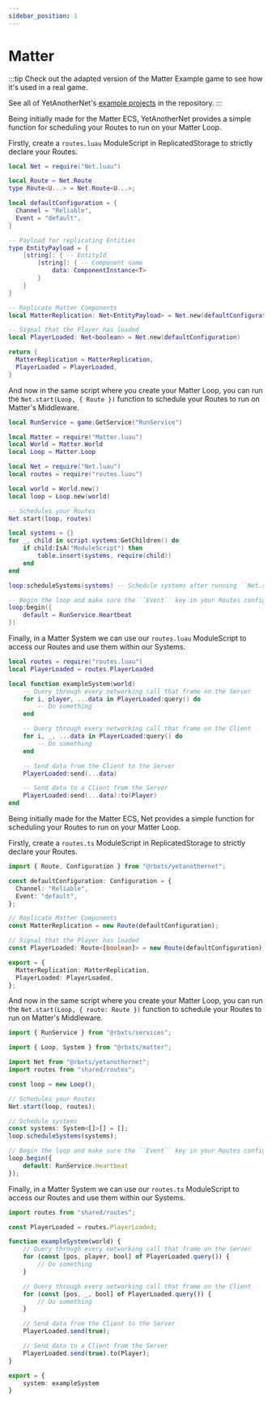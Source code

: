```yaml
---
sidebar_position: 1
---
```



# Matter

:::tip
Check out the adapted version of the Matter Example game to see how it's used in a real game.

See all of YetAnotherNet's [example projects](https://github.com/YetAnotherClown/YetAnotherNet/tree/main/examples) in the repository.
:::

<Tabs>
<TabItem value="lua" label="Luau" default>

Being initially made for the Matter ECS, YetAnotherNet provides a simple function for scheduling your Routes to run on your Matter Loop.

Firstly, create a ``routes.luau`` ModuleScript in ReplicatedStorage to strictly declare your Routes.

```lua title="routes.luau"
local Net = require("Net.luau")

local Route = Net.Route
type Route<U...> = Net.Route<U...>;

local defaultConfiguration = {
  Channel = "Reliable",
  Event = "default",
}

-- Payload for replicating Entities
type EntityPayload = {
    [string]: { -- EntityId
        [string]: { -- Component name
            data: ComponentInstance<T>
        }
    }
}

-- Replicate Matter Components
local MatterReplication: Net<EntityPayload> = Net.new(defaultConfiguration)

-- Signal that the Player has loaded
local PlayerLoaded: Net<boolean> = Net.new(defaultConfiguration)

return {
  MatterReplication = MatterReplication,
  PlayerLoaded = PlayerLoaded,
}
```

And now in the same script where you create your Matter Loop, you can run the ``Net.start(Loop, { Route })``
function to schedule your Routes to run on Matter's Middleware.

```lua title="init.server.luau / init.client.luau"
local RunService = game:GetService("RunService")

local Matter = require("Matter.luau")
local World = Matter.World
local Loop = Matter.Loop

local Net = require("Net.luau")
local routes = require("routes.luau")

local world = World.new()
local loop = Loop.new(world)

-- Schedules your Routes
Net.start(loop, routes)

local systems = {}
for _, child in script.systems:GetChildren() do
    if child:IsA("ModuleScript") then
        table.insert(systems, require(child))
    end
end

loop:scheduleSystems(systems) -- Schedule systems after running ``Net.start()``

-- Begin the loop and make sure the ``Event`` key in your Routes configuration are added here
loop:begin({
    default = RunService.Heartbeat
})
```

Finally, in a Matter System we can use our ``routes.luau`` ModuleScript to access our Routes and
use them within our Systems.

```lua title="systems/exampleSystem.luau"
local routes = require("routes.luau")
local PlayerLoaded = routes.PlayerLoaded

local function exampleSystem(world)
    -- Query through every networking call that frame on the Server
    for i, player, ...data in PlayerLoaded:query() do
        -- Do something
    end

    -- Query through every networking call that frame on the Client
    for i, _, ...data in PlayerLoaded:query() do
        -- Do something
    end

    -- Send data from the Client to the Server
    PlayerLoaded:send(...data)

    -- Send data to a Client from the Server
    PlayerLoaded:send(...data):to(Player)
end
```

</TabItem>
<TabItem value="ts" label="Typescript">

Being initially made for the Matter ECS, Net provides a simple function for scheduling your Routes to run on your Matter Loop.

Firstly, create a ``routes.ts`` ModuleScript in ReplicatedStorage to strictly declare your Routes.

```ts title="routes.ts"
import { Route, Configuration } from "@rbxts/yetanothernet";

const defaultConfiguration: Configuration = {
  Channel: "Reliable",
  Event: "default",
};

// Replicate Matter Components
const MatterReplication = new Route(defaultConfiguration);

// Signal that the Player has loaded
const PlayerLoaded: Route<[boolean]> = new Route(defaultConfiguration);

export = {
  MatterReplication: MatterReplication,
  PlayerLoaded: PlayerLoaded,
};
```

And now in the same script where you create your Matter Loop, you can run the ``Net.start(Loop, { route: Route })``
function to schedule your Routes to run on Matter's Middleware.

```ts title="main.server.ts / main.client.ts"
import { RunService } from "@rbxts/services";

import { Loop, System } from "@rbxts/matter";

import Net from "@rbxts/yetanothernet";
import routes from "shared/routes";

const loop = new Loop();

// Schedules your Routes
Net.start(loop, routes);

// Schedule systems
const systems: System<[]>[] = [];
loop.scheduleSystems(systems);

// Begin the loop and make sure the ``Event`` key in your Routes configuration are added here
loop.begin({
    default: RunService.Heartbeat
});
```

Finally, in a Matter System we can use our ``routes.ts`` ModuleScript to access our Routes and
use them within our Systems.

```ts title="systems/exampleSystem.ts"
import routes from "shared/routes";

const PlayerLoaded = routes.PlayerLoaded;

function exampleSystem(world) {
    // Query through every networking call that frame on the Server
    for (const [pos, player, bool] of PlayerLoaded.query()) {
        // Do something
    }

    // Query through every networking call that frame on the Client
    for (const [pos, _, bool] of PlayerLoaded.query()) {
        // Do something
    }

    // Send data from the Client to the Server
    PlayerLoaded.send(true);

    // Send data to a Client from the Server
    PlayerLoaded.send(true).to(Player);
}

export = {
    system: exampleSystem
}
```

</TabItem>
</Tabs>
